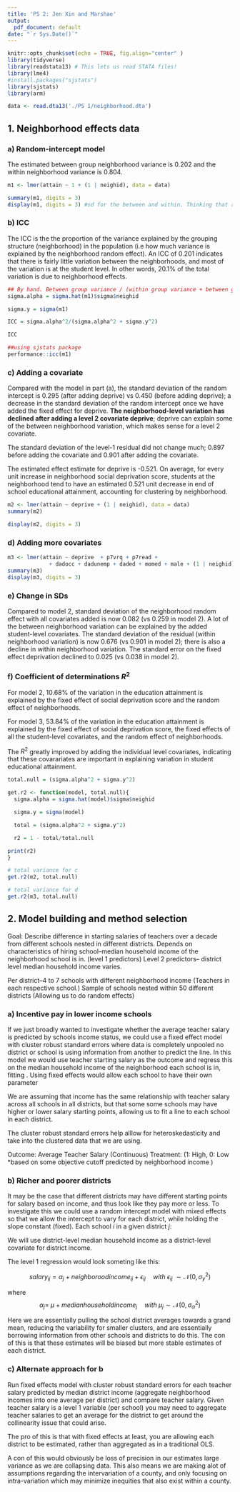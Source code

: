 ```yaml
---
title: 'PS 2: Jen Xin and Marshae'
output:
  pdf_document: default
date: "`r Sys.Date()`"
---
```



```r
knitr::opts_chunk$set(echo = TRUE, fig.align="center" )
library(tidyverse)
library(readstata13) # This lets us read STATA files!
library(lme4)
#install.packages("sjstats")
library(sjstats)
library(arm)
```


```r
data <- read.dta13('./PS 1/neighborhood.dta')
```

## 1. **Neighborhood effects data**

### a) Random-intercept model

The estimated between group neighborhood variance is 0.202 and the within neighborhood variance is 0.804. 

```r
m1 <- lmer(attain ~ 1 + (1 | neighid), data = data)

summary(m1, digits = 3)
display(m1, digits = 3) #sd for the between and within. Thinking that attain is a measure of educational attainment and length of schooling, we feel that 3 decimal places is enough for percise without providing spurious precision. 
```

### b) ICC 

The ICC is the the proportion of the variance explained by the grouping structure (neighborhood) in the population (i.e how much variance is explained by the neighborhood random effect). An ICC of 0.201 indicates that there is fairly little variation between the neighborhoods, and most of the variation is at the student level. In other words, 20.1% of the total variation is due to neighborhood effects. 

```r
## By hand. Between group variance / (within group variance + between group variance). 
sigma.alpha = sigma.hat(m1)$sigma$neighid 

sigma.y = sigma(m1)

ICC = sigma.alpha^2/(sigma.alpha^2 + sigma.y^2)

ICC

##using sjstats package
performance::icc(m1)
```

### c) Adding a covariate 

Compared with the model in part (a), the standard deviation of the random intercept is 0.295 (after adding deprive) vs 0.450 (before adding deprive); a decrease in the standard deviation of the random intercept once we have added the fixed effect for deprive. **The neighborhood-level variation has declined after adding a level 2 covariate deprive**; deprive can explain some of the between neighborhood variation, which makes sense for a level 2 covariate.

The standard deviation of the level-1 residual did not change much; 0.897 before adding the covariate and 0.901 after adding the covariate. 

The estimated effect estimate for deprive is -0.521. On average, for every unit increase in neighborhood social deprivation score, students at the neighborhood tend to have an estimated 0.521 unit decrease in end of school educational attainment, accounting for clustering by neighborhood. 

```r
m2 <- lmer(attain ~ deprive + (1 | neighid), data = data)
summary(m2)

display(m2, digits = 3)
```

### d) Adding more covariates

```r

m3 <- lmer(attain ~ deprive  + p7vrq + p7read +
             + dadocc + dadunemp + daded + momed + male + (1 | neighid), data = data)
summary(m3)
display(m3, digits = 3)
```

### e) Change in SDs 

Compared to model 2, standard deviation of the neighborhood random effect with all covariates added is now 0.082 (vs 0.259 in model 2). A lot of the between neighborhood variation can be explained by the added student-level covariates. The standard deviation of the residual (within neighborhood variation) is now 0.676 (vs 0.901 in model 2); there is also a decline in within neighborhood variation. The standard error on the fixed effect deprivation declined to 0.025 (vs 0.038 in model 2).


### f) Coefficient of determinations $R^2$ 

For model 2, 10.68% of the variation in the education attainment is explained by the fixed effect of social deprivation score and the random effect of neighborhoods.

For model 3, 53.84% of the variation in the education attainment is explained by the fixed effect of social deprivation score, the fixed effects of all the student-level covariates, and the random effect of neighborhoods.

The $R^2$ greatly improved by adding the individual level covariates, indicating that these covarariates are important in explaining variation in student educational attainment.  

```r
total.null = (sigma.alpha^2 + sigma.y^2)

get.r2 <- function(model, total.null){
  sigma.alpha = sigma.hat(model)$sigma$neighid 

  sigma.y = sigma(model)

  total = (sigma.alpha^2 + sigma.y^2)

  r2 = 1 - total/total.null

print(r2)
}

# total variance for c 
get.r2(m2, total.null)

# total variance for d 
get.r2(m3, total.null)
```


\newpage
## 2. **Model building and method selection**

Goal: Describe difference in starting salaries of teachers over a decade from different schools nested in different districts. Depends on characteristics of hiring school--median household income of the neighborhood school is in. (level 1 predictors)
Level 2 predictors-- district level median household income varies.

Per district--4 to 7 schools with different neighborhood income  (Teachers in each respective school.)
Sample of schools nested within 50 different districts (Allowing us to do random effects)

### a) Incentive pay in lower income schools

If we just broadly wanted to investigate whether the average teacher salary is predicted by schools income status, we could use a fixed effect model with cluster robust standard errors where data is completely unpooled no district or school is using information from another to predict the line. 
In this model we would use teacher starting salary as the outcome and regress this on the median household income of the neighborhood each school is in, fitting . Using fixed effects would allow each school to have their own parameter

We are assuming that income has the same relationship with teacher salary across all schools in all districts, but that some some schools may have higher or lower salary starting points, allowing us to fit a line to each school in each district.

The cluster robust standard errors help alllow for heteroskedasticity and take into the clustered data that we are using. 

Outcome: Average Teacher Salary (Continuous) 
Treatment: (1: High, 0: Low *based on some objective cutoff predicted by neighborhood income )

### b) Richer and poorer districts

It may be the case that different districts may have different starting points for salary based on income, and thus look like they pay more or less. To investigate this we could use a random intercept model with mixed effects so that we allow the intercept to vary for each district, while holding the slope constant (fixed). Each school $i$ in a given district $j$: 

We will use district-level median household income as a district-level covariate for district income. 

The level 1 regression would look someting like this: 

$$salary_{ij} = \alpha_j + neighboroodincome_{ij} + \epsilon_{ij}\quad with \ \epsilon_{ij}\; \sim \mathcal{N}(0, \sigma^2_y)$$

where $$\alpha_j=\; \mu + medianhouseholdincome_j \quad with \; \mu_j \sim \mathcal{N}(0, \sigma^2_\alpha)$$

Here we are essentially pulling the school district averages towards a grand mean, reducing the variability for smaller clusters, and are essentially borrowing information from other schools and districts to do this. 
The con of this is that these estimates will be biased but more stable estimates of each district. 


### c) Alternate approach for b 
Run fixed effects model with cluster robust standard errors for each teacher salary predicted by median district income (aggregate neighborhood incomes into one average per district) and compare teacher salary. Given teacher salary is a level 1 variable (per school) you may need to aggregate teacher salaries to get an average for the district to get around the collinearity issue that could arise. 

The pro of this is that with fixed effects at least, you are allowing each district to be estimated, rather than aggregated as in a traditional OLS. 

A con of this would obviously be loss of precision in our estimates large variance as we are collapsing data. This also means we are making alot of assumptions regarding the intervariation of a county, and only focusing on intra-variation which may minimize inequities that also exist within a county. 



